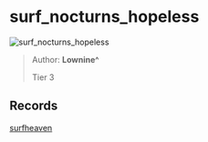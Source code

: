 
# surf_nocturns_hopeless

![surf_nocturns_hopeless](https://raw.githubusercontent.com/Sayt123/SurfMapPics/Maps-and-bonuses/csgo/surf_nocturns_hopeless.jpg)

> Author: **Lownine^**
>
> Tier 3

## Records

[surfheaven](https://surfheaven.eu/map/surf_nocturns_hopeless)
